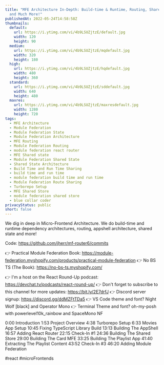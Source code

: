 ```yaml
---
title: "MFE Architecture In-Depth: Build-time & Runtime, Routing, Shared State
  and Much More!"
publishedAt: 2022-05-24T14:58:58Z
thumbnails:
  default:
    url: https://i.ytimg.com/vi/4b9LSUZjtzE/default.jpg
    width: 120
    height: 90
  medium:
    url: https://i.ytimg.com/vi/4b9LSUZjtzE/mqdefault.jpg
    width: 320
    height: 180
  high:
    url: https://i.ytimg.com/vi/4b9LSUZjtzE/hqdefault.jpg
    width: 480
    height: 360
  standard:
    url: https://i.ytimg.com/vi/4b9LSUZjtzE/sddefault.jpg
    width: 640
    height: 480
  maxres:
    url: https://i.ytimg.com/vi/4b9LSUZjtzE/maxresdefault.jpg
    width: 1280
    height: 720
tags:
  - MFE Architecture
  - Module Federation
  - Module Federation State
  - Module Federation Architecture
  - MFE Routing
  - Module Federation Routing
  - module federation react router
  - MFE Shared state
  - Module Federation Shared State
  - Shared State Architecture
  - Build Time and Run Time Sharing
  - build time and run time
  - module federation build time and run time
  - Module Federation Route Sharing
  - Turborepo Setup
  - MFE Shared Store
  - module federation shared store
  - blue collar coder
privacyStatus: public
short: false
---
```

  
  We dig in deep in Micro-Frontend Architecture. We do build-time and runtime dependency architectures, routing, appshell architecture, shared state and more!

Code: https://github.com/jherr/mf-router6/commits

👉 Practical Module Federation Book:  https://module-federation.myshopify.com/products/practical-module-federation
👉 No BS TS (The Book): https://no-bs-ts.myshopify.com/

👉 I'm a host on the React Round-Up podcast: https://devchat.tv/podcasts/react-round-up/
👉 Don't forget to subscribe to this channel for more updates: https://bit.ly/2E7drfJ
👉 Discord server signup: https://discord.gg/ddMZFtTDa5
👉 VS Code theme and font? Night Wolf [black] and Operator Mono
👉 Terminal Theme and font? oh-my-posh with powerlevel10k_rainbow and SpaceMono NF

0:00 Introduction
1:53 Project Overview
4:38 Turborepo Setup
6:33 Movies App Setup
10:45 Fixing TypeScript Library Build
13:13 Building The AppShell
16:57 Adding React Router
22:15 Check-In #1
24:36 Building The Shared Store
29:00 Building The Card MFE
33:25 Building The Playlist App
41:40 Extracting The Playlist Content
43:52 Check-In #3
46:20 Adding Module Federation

#react #microFrontends
  